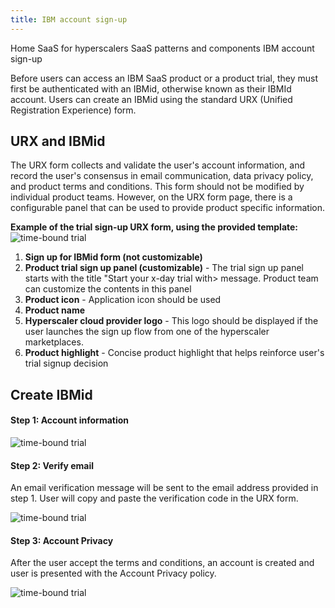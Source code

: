 ```yaml
---
title: IBM account sign-up
---
```



<Breadcrumb>
  <BreadcrumbItem href="https://pages.github.ibm.com/cdai-design/pal/">
    Home
  </BreadcrumbItem>
  <BreadcrumbItem href="https://pages.github.ibm.com/cdai-design/pal/saas-for-hyperscalers/overview">
    SaaS for hyperscalers
  </BreadcrumbItem>
  <BreadcrumbItem href="https://pages.github.ibm.com/cdai-design/pal/saas-for-hyperscalers/common-patterns-components">
    SaaS patterns and components
  </BreadcrumbItem>
  <BreadcrumbItem
    isCurrentPage
    href="https://pages.github.ibm.com/cdai-design/pal/saas-for-hyperscalers/common-patterns/urx"
  >
    IBM account sign-up
  </BreadcrumbItem>
</Breadcrumb>

<PageDescription>

Before users can access an IBM SaaS product or a product trial, they must first be authenticated with an IBMid, otherwise known as their IBMId account. Users can create an IBMid using the standard URX (Unified Registration Experience) form.

</PageDescription>

## URX and IBMid

The URX form collects and validate the user's account information, and record the user's consensus in email communication, data privacy policy, and product terms and conditions. This form should not be modified by individual product teams. However, on the URX form page, there is a configurable panel that can be used to provide product specific information.

<Row>
  <Column colMd={8} colLg={10}>

**Example of the trial sign-up URX form, using the provided template:**
![time-bound trial](../images/URX-anatomy.png)

  </Column>
</Row>

1. **Sign up for IBMid form (not customizable)**
2. **Product trial sign up panel (customizable)** - The trial sign up panel starts with the title "Start your x-day trial with> message. Product team can customize the contents in this panel
3. **Product icon** - Application icon should be used
4. **Product name**
5. **Hyperscaler cloud provider logo** - This logo should be displayed if the user launches the sign up flow from one of the hyperscaler marketplaces.
6. **Product highlight** - Concise product highlight that helps reinforce user's trial signup decision

## Create IBMid

#### Step 1: Account information

<Row>
  <Column colMd={8} colLg={10}>

![time-bound trial](../images/URX02.png)

  </Column>
</Row>

#### Step 2: Verify email

An email verification message will be sent to the email address provided in step 1. User will copy and paste the verification code in the URX form.

<Row>
  <Column colMd={8} colLg={10}>

![time-bound trial](../images/URX02.png)

  </Column>
</Row>

#### Step 3: Account Privacy

After the user accept the terms and conditions, an account is created and user is presented with the Account Privacy policy.

<Row>
  <Column colMd={8} colLg={10}>

![time-bound trial](../images/URX03.png)

  </Column>
</Row>
